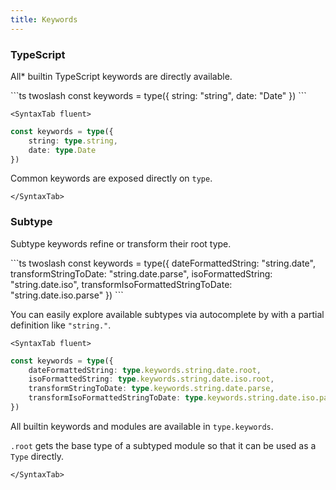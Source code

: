 ```yaml
---
title: Keywords
---
```



### TypeScript

All\* builtin TypeScript keywords are directly available.

<SyntaxTabs>
	<SyntaxTab string>
```ts twoslash
const keywords = type({
	string: "string",
	date: "Date"
})
```
	</SyntaxTab>

    <SyntaxTab fluent>

```ts twoslash
const keywords = type({
	string: type.string,
	date: type.Date
})
```

Common keywords are exposed directly on `type`.

    </SyntaxTab>

</SyntaxTabs>

### Subtype

Subtype keywords refine or transform their root type.

<SyntaxTabs>
	<SyntaxTab string>
```ts twoslash
const keywords = type({
	dateFormattedString: "string.date",
	transformStringToDate: "string.date.parse",
	isoFormattedString: "string.date.iso",
	transformIsoFormattedStringToDate: "string.date.iso.parse"
})
```

You can easily explore available subtypes via autocomplete by with a partial definition like `"string."`.

</SyntaxTab>

    <SyntaxTab fluent>

```ts twoslash
const keywords = type({
	dateFormattedString: type.keywords.string.date.root,
	isoFormattedString: type.keywords.string.date.iso.root,
	transformStringToDate: type.keywords.string.date.parse,
	transformIsoFormattedStringToDate: type.keywords.string.date.iso.parse
})
```

All builtin keywords and modules are available in `type.keywords`.

`.root` gets the base type of a subtyped module so that it can be used as a `Type` directly.

    </SyntaxTab>

</SyntaxTabs>
